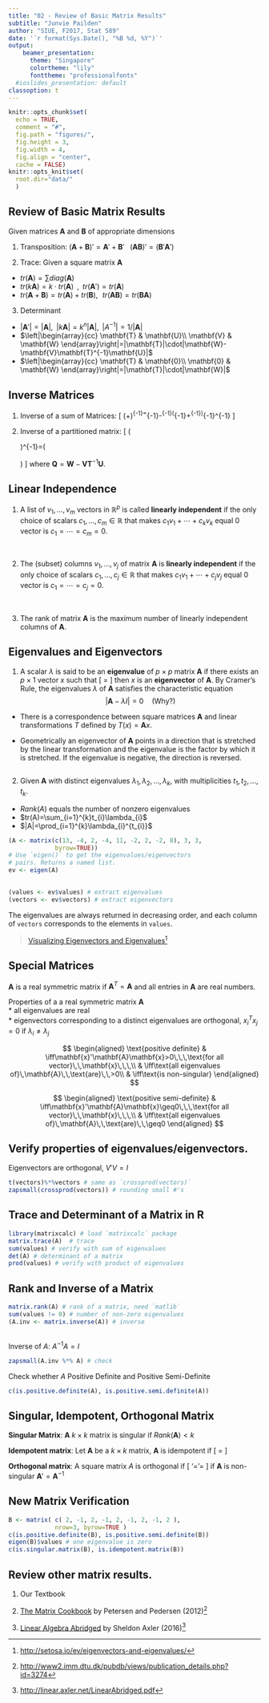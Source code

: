 ```yaml
---
title: "02 - Review of Basic Matrix Results"
subtitle: "Junvie Pailden"   
author: "SIUE, F2017, Stat 589"
date: '`r format(Sys.Date(), "%B %d, %Y")`'
output: 
    beamer_presentation:
      theme: "Singapore"
      colortheme: "lily"
      fonttheme: "professionalfonts"
  #ioslides_presentation: default
classoption: t
---
```


```r
knitr::opts_chunk$set(
  echo = TRUE,
  comment = "#",
  fig.path = "figures/",
  fig.height = 3,
  fig.width = 4,
  fig.align = "center",
  cache = FALSE)
knitr::opts_knit$set(
  root.dir="data/"
  )
```

## Review of Basic Matrix Results

Given matrices $\mathbf{A}$ and $\mathbf{B}$ of appropriate dimensions  

1. Transposition: $(\mathbf{A}+\mathbf{B})'=\mathbf{A}'+\mathbf{B}'\,\,\,\,\,(\mathbf{AB})'=(\mathbf{B}'\mathbf{A}')$ 

2. Trace: Given a square matrix $\mathbf{A}$ 
  * $tr(\mathbf{A})=\sum diag(\mathbf{A})$  
  * $tr(k\mathbf{A})=k\cdot tr(\mathbf{A})\,\,\,,\,\,\,tr(\mathbf{A}')=tr(\mathbf{A})$  
  * $tr(\mathbf{A}+\mathbf{B})=tr(\mathbf{A})+tr(\mathbf{B}),\,\,\,\,tr(\mathbf{AB})=tr(\mathbf{BA})$  
  
3. Determinant  
  * $|\mathbf{A}'|=|\mathbf{A}|,\,\,\,|k\mathbf{A}|=k^{n}|\mathbf{A}|,\,\,\,|A^{-1}|=1/|\mathbf{A}|$  
  * $\left|\begin{array}{cc}
\mathbf{T} & \mathbf{U}\\
\mathbf{V} & \mathbf{W}
\end{array}\right|=|\mathbf{T}|\cdot|\mathbf{W}-\mathbf{V}\mathbf{T}^{-1}\mathbf{U}|$  
  * $\left|\begin{array}{cc}
\mathbf{T} & \mathbf{0}\\
\mathbf{0} & \mathbf{W}
\end{array}\right|=|\mathbf{T}|\cdot|\mathbf{W}|$


## Inverse Matrices

1. Inverse of a sum of Matrices:
\[
(\mathbf{R}+\mathbf{STU})^{-1}=\mathbf{R}^{-1}-\mathbf{R}^{-1}\mathbf{S}(\mathbf{T}^{-1}+\mathbf{U}\mathbf{R}^{-1}\mathbf{S})^{-1}\mathbf{U}\mathbf{R}^{-1}
\]  

2. Inverse of a partitioned matrix:
\[ 
\left(\begin{array}{cc}
\mathbf{T} & \mathbf{U}\\
\mathbf{V} & \mathbf{W}
\end{array}\right)^{-1}=\left(\begin{array}{cc}
\mathbf{T}^{-1}+\mathbf{T}^{-1}\mathbf{U}\mathbf{Q}^{-1}\mathbf{V}\mathbf{T}^{-1} & -\mathbf{T}^{-1}\mathbf{U}\mathbf{Q}^{-1}\\
-\mathbf{Q}^{-1}\mathbf{V}\mathbf{T}^{-1} & \mathbf{Q}^{-1}
\end{array}\right)
\]
where $\mathbf{Q}=\mathbf{W}-\mathbf{V}\mathbf{T}^{-1}\mathbf{U}$.  

## Linear Independence

1. A list of $v_1, \ldots, v_m$ vectors in $\mathbb{R}^p$ is called **linearly independent** if the only choice of scalars $c_1, \ldots, c_m \in \mathbb{R}$ that makes $c_1 v_1 + \cdots + c_k v_k$ equal 0 vector is $c_1 = \cdots = c_m = 0$.

&nbsp;

2. The (subset) columns $v_1, \ldots, v_j$ of matrix $\mathbf{A}$ is **linearly independent** if the only choice of scalars $c_1, \ldots, c_j \in \mathbb{R}$ that makes $c_1 v_1 + \cdots + c_j v_j$ equal 0 vector is $c_1 = \cdots = c_j = 0$.

&nbsp;

3. The rank of matrix $\mathbf{A}$ is the maximum number of linearly independent columns of $\mathbf{A}$.



## Eigenvalues and Eigenvectors

1. A scalar $\lambda$ is said to be an **eigenvalue** of $p\times p$
matrix $\mathbf{A}$ if there exists an $p\times1$ vector $x$ such
that 
\[
\mathbf{Ax}=\lambda\mathbf{x}
\]
then $x$ is an **eigenvector** of $\mathbf{A}$. By Cramer's Rule, the eigenvalues $\lambda$ of $\mathbf{A}$ satisfies the characteristic equation
$$
|\mathbf{A} - \lambda I| = 0 \quad (\text{Why?})
$$

* There is a correspondence between square matrices $\mathbf{A}$ and linear transformations $T$ defined by $T(x) = \mathbf{A}x$.  

* Geometrically an eigenvector of $\mathbf{A}$ points in a direction that is stretched by the linear transformation and the eigenvalue is the factor by which it is stretched. If the eigenvalue is negative, the direction is reversed.

## 

2. Given $\mathbf{A}$ with distinct eigenvalues $\lambda_{1},\lambda_{2},\ldots,\lambda_{k}$,
with multiplicities $t_{1},t_{2},\ldots,t_{k}$.    
* $Rank(A)$ equals the number of nonzero eigenvalues  
* $tr(A)=\sum_{i=1}^{k}t_{i}\lambda_{i}$    
* $|A|=\prod_{i=1}^{k}\lambda_{i}^{t_{i}}$

```r
(A <- matrix(c(13, -4, 2, -4, 11, -2, 2, -2, 8), 3, 3,
             byrow=TRUE))
# Use `eigen()` to get the eigenvalues/eigenvectors 
# pairs. Returns a named list.
ev <- eigen(A)
```

##

```r
(values <- ev$values) # extract eigenvalues
(vectors <- ev$vectors) # extract eigenvectors
```

The eigenvalues are always returned in decreasing order, and each column of `vectors` corresponds to the elements in `values`.

> [Visualizing Eigenvectors and Eigenvalues](http://setosa.io/ev/eigenvectors-and-eigenvalues/)[^1]

[^1]: [http://setosa.io/ev/eigenvectors-and-eigenvalues/](http://setosa.io/ev/eigenvectors-and-eigenvalues/)



## Special Matrices

$\mathbf{A}$ is a real symmetric matrix if $\mathbf{A}^T = \mathbf{A}$ and all entries in $\mathbf{A}$ are real numbers.

Properties of a a real symmetric matrix $\mathbf{A}$  
* all eigenvalues are real    
* eigenvectors corresponding to a distinct eigenvalues are orthogonal, $x^T_i x_j = 0$ if $\lambda_i \neq \lambda_j$

$$
\begin{aligned}
\text{positive definite} & \iff\mathbf{x}'\mathbf{A}\mathbf{x}>0\,\,\,\text{for all vector}\,\,\mathbf{x}\,\,\,\\
 & \iff\text{all eigenvalues of}\,\mathbf{A}\,\,\text{are}\,\,>0\\
 & \iff\text{is non-singular}
\end{aligned}
$$ 

$$
\begin{aligned}
\text{positive semi-definite} & \iff\mathbf{x}'\mathbf{A}\mathbf{x}\geq0\,\,\,\text{for all vector}\,\,\mathbf{x}\,\,\,\\
 & \iff\text{all eigenvalues of}\,\mathbf{A}\,\,\text{are}\,\,\geq0
\end{aligned}
$$


## Verify properties of eigenvalues/eigenvectors.

Eigenvectors are orthogonal, $V'V = I$
```r
t(vectors)%*%vectors # same as `crossprod(vectors)`
zapsmall(crossprod(vectors)) # rounding small #'s
```


## Trace and Determinant of a Matrix in R

```r
library(matrixcalc) # load `matrixcalc` package
matrix.trace(A)  # trace
sum(values) # verify with sum of eigenvalues
det(A) # determinant of a matrix
prod(values) # verify with product of eigenvalues
```


## Rank and Inverse of a Matrix

```r
matrix.rank(A) # rank of a matrix, need `matlib`
sum(values != 0) # number of non-zero eigenvalues
(A.inv <- matrix.inverse(A)) # inverse
```

## 

Inverse of $A$: $A^{-1} A = I$
```r
zapsmall(A.inv %*% A) # check
```
Check whether $A$ Positive Definite and Positive Semi-Definite
```r
c(is.positive.definite(A), is.positive.semi.definite(A))
```




## Singular, Idempotent, Orthogonal Matrix


**Singular Matrix**: $\mathbf{A}$ $k\times k$ matrix is singular if
$Rank(\mathbf{A})<k$

**Idempotent matrix**: Let $\mathbf{A}$ be a $k\times k$ matrix, $\mathbf{A}$
is idempotent if 
\[
\mathbf{A}\cdot\mathbf{A}=\mathbf{A}
\]

**Orthogonal matrix**: A square matrix $A$ is orthogonal if 
\[
\mathbf{A}'\mathbf{A}=\mathbf{A}\mathbf{A}'=\mathbf{I_{k}}
\]
if $\mathbf{A}$ is non-singular $\mathbf{A}'=\mathbf{A}^{-1}$



## New Matrix Verification

```r
B <- matrix( c( 2, -1, 2, -1, 2, -1, 2, -1, 2 ),
             nrow=3, byrow=TRUE )
c(is.positive.definite(B), is.positive.semi.definite(B))
eigen(B)$values # one eigenvalue is zero
c(is.singular.matrix(B), is.idempotent.matrix(B))
```

## Review other matrix results.
 
1. Our Textbook

2. [The Matrix Cookbook](http://www2.imm.dtu.dk/pubdb/views/publication_details.php?id=3274) by Petersen and Pedersen (2012)[^2]

3. [Linear Algebra Abridged](http://linear.axler.net/LinearAbridged.pdf) by Sheldon Axler (2016)[^3]





[^2]: [http://www2.imm.dtu.dk/pubdb/views/publication_details.php?id=3274](http://www2.imm.dtu.dk/pubdb/views/publication_details.php?id=3274)

[^3]: [http://linear.axler.net/LinearAbridged.pdf](http://linear.axler.net/LinearAbridged.pdf)

